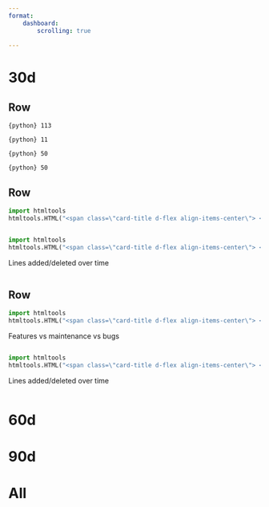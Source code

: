 ```yaml
---
format: 
    dashboard:
        scrolling: true
    
---
```


# 30d

## Row 
::: {.valuebox icon="arrow-down-up" color="vb-primary" title="Total Issues"}
`{python} 113`
:::

::: {.valuebox icon="person-check-fill" color="vb-primary" title="Average Resolution"}

`{python} 11`
:::

::: {.valuebox icon="clock-fill" color="vb-primary" title="Time to First Response"}

`{python} 50`
:::

::: {.valuebox icon="file-diff" color="vb-primary" title="Resolution Rate"}

`{python} 50`
:::

## Row

::: {.card}
```python
import htmltools
htmltools.HTML("<span class=\"card-title d-flex align-items-center\"> <i class=\"bi bi-pie-chart\"> </i> <span class=\"ms-2\">Open Issues Aging</span> </span>")
```
```python

```

:::

::: {.card}
```python
import htmltools
htmltools.HTML("<span class=\"card-title d-flex align-items-center\"> <i class=\"bi bi-code-slash\"> </i> <span class=\"ms-2\">Open Issues Type</span> </span>")
```

Lines added/deleted over time

```python

```

:::

## Row

::: {.card}
```python
import htmltools
htmltools.HTML("<span class=\"card-title d-flex align-items-center\"> <i class=\"bi bi-pie-chart\"> </i> <span class=\"ms-2\">Backlog Helath Over Time</span> </span>")
```

Features vs maintenance vs bugs

```python

```

:::

::: {.card}
```python
import htmltools
htmltools.HTML("<span class=\"card-title d-flex align-items-center\"> <i class=\"bi bi-code-slash\"> </i> <span class=\"ms-2\">Resolution Time Trend</span> </span>")
```

Lines added/deleted over time

```python

```

:::

# 60d

# 90d

# All